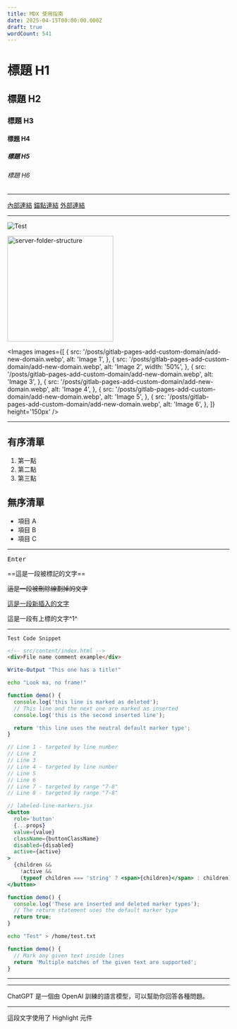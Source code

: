 ```yaml
---
title: MDX 使用指南
date: 2025-04-15T00:00:00.000Z
draft: true
wordCount: 541
---
```


# 標題 H1

## 標題 H2

### 標題 H3

#### 標題 H4

##### 標題 H5

###### 標題 H6

---

[內部連結](/about)
[錨點連結](#section2)
[外部連結](https://www.google.com)

---

![Test](/posts/deploy-express-typescript-to-vercel/server-folder-structure.webp)

<img
  src='/posts/deploy-express-typescript-to-vercel/server-folder-structure.webp'
  alt='server-folder-structure'
  title='server-folder-structure'
  width='240px'
/>

<Images
  images={[
    {
      src: '/posts/gitlab-pages-add-custom-domain/add-new-domain.webp',
      alt: 'Image 1',
    },
    {
      src: '/posts/gitlab-pages-add-custom-domain/add-new-domain.webp',
      alt: 'Image 2',
      width: '50%',
    },
    {
      src: '/posts/gitlab-pages-add-custom-domain/add-new-domain.webp',
      alt: 'Image 3',
    },
    {
      src: '/posts/gitlab-pages-add-custom-domain/add-new-domain.webp',
      alt: 'Image 4',
    },
    {
      src: '/posts/gitlab-pages-add-custom-domain/add-new-domain.webp',
      alt: 'Image 5',
    },
    {
      src: '/posts/gitlab-pages-add-custom-domain/add-new-domain.webp',
      alt: 'Image 6',
    },
  ]}
  height='150px'
/>

---

## 有序清單

1. 第一點
2. 第二點
3. 第三點

## 無序清單

- 項目 A
- 項目 B
- 項目 C

---

<Kbd>Enter</Kbd>

==這是一段被標記的文字==

~~這是一段被刪除線劃掉的文字~~

<ins>這是一段新插入的文字</ins>

這是一段有上標的文字^1^

---

`Test Code Snippet`

```html
<!-- src/content/index.html -->
<div>File name comment example</div>
```

```powershell title="PowerShell terminal example"
Write-Output "This one has a title!"
```

```sh frame="none"
echo "Look ma, no frame!"
```

```js title="line-markers.js" del={2} ins={3-4} {6}
function demo() {
  console.log('this line is marked as deleted');
  // This line and the next one are marked as inserted
  console.log('this is the second inserted line');

  return 'this line uses the neutral default marker type';
}
```

```js {1, 4, 7-8}
// Line 1 - targeted by line number
// Line 2
// Line 3
// Line 4 - targeted by line number
// Line 5
// Line 6
// Line 7 - targeted by range "7-8"
// Line 8 - targeted by range "7-8"
```

```jsx {"1":5} del={"2":7-8} ins={"3":10-12}
// labeled-line-markers.jsx
<button
  role='button'
  {...props}
  value={value}
  className={buttonClassName}
  disabled={disabled}
  active={active}
>
  {children &&
    !active &&
    (typeof children === 'string' ? <span>{children}</span> : children)}
</button>
```

```js "return true;" ins="inserted" del="deleted"
function demo() {
  console.log('These are inserted and deleted marker types');
  // The return statement uses the default marker type
  return true;
}
```

```sh //ho.*//
echo "Test" > /home/test.txt
```

```js "given text"
function demo() {
  // Mark any given text inside lines
  return 'Multiple matches of the given text are supported';
}
```

---

<Table
  data={{
    headers: ['功能', 'React', 'Vue'],
    rows: [
      ['元件語法', 'JSX', '模版語法'],
      ['開發工具', 'Create React App', 'Vite / Vue CLI'],
      ['支援 JSX', '✅', '✅'], // 👈 這一列文字一樣
      ['社群活躍度', '龐大', '也很活躍'],
      ['狀態管理', 'Redux / Zustand / Jotai', 'Pinia / Vuex'],
      ['路由工具', 'React Router', 'Vue Router'],
    ],
  }}
/>

---

<Accordion title='什麼是 ChatGPT？'>
  ChatGPT 是一個由 OpenAI 訓練的語言模型，可以幫助你回答各種問題。
</Accordion>

---

<Highlight>這段文字使用了 Highlight 元件</Highlight>

<br />

<Correction wrong='錯誤的文字' correct='正確的文字' />
